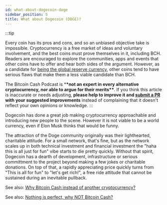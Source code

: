```yaml
---
id: what-about-dogecoin-doge
sidebar_position: 5
title: What about Dogecoin (DOGE)?
---
```


:::tip

Every coin has its pros and cons, and so an unbiased objective take is impossible. Cryptocurrency is a free market of ideas and voluntary involvement, and the best coins must prove themselves in it, including BCH. Readers are encouraged to explore the communities, apps and events that other coins have to offer and hear both sides of the argument. However, as a candidate for [being the global reserve currency](/faqs/Global-Reserve-Currency/what-do-you-mean-global-reserve-currency), other coins tend to have serious flaws that make them a less viable candidate than BCH.

The Bitcoin Cash Podcast is \***\*not an expert in every alternative cryptocurrency, nor able to argue for their merits\*\***. If you think this article is inaccurate or needs adjusting, **please help to improve it and [submit a PR](https://github.com/JeremyEllingham/bitcoincashpodcast-v2) with your suggested improvements** instead of complaining that it doesn't reflect your own opinions or knowledge.
:::

Dogecoin has done a great job making cryptocurrency approachable and introducing new people to the scene. However it is not viable to be a world currency, even if Elon Musk thinks that would be funny.

The attraction of the Doge community originally was their lighthearted, charitable attitude. For a small network, that's fine, but as the network scales up in both technical investment and financial investment the "haha this is all just for fun" vibe starts to die pretty quickly. Without that spirit, Dogecoin has a dearth of development, infrastructure or serious committment to the project beyond making a few jokes or charitable donations. On top of that, a rapidly appreciating price quickly turns from "This is all for fun" to "let's get rich!", a free ride attitude that cannot be sustained during an inevitable pullback.

See also: [Why Bitcoin Cash instead of another cryptocurrency?](/faqs/BCH/why-bitcoin-cash)

See also: [Nothing is perfect, why NOT Bitcoin Cash?](/faqs/BCH/why-not-bitcoin-cash)
